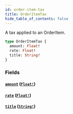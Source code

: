 ```yaml
---
id: order-item-tax
title: OrderItemTax
hide_table_of_contents: false
---
```



A tax applied to an OrderItem.

```graphql
type OrderItemTax {
  amount: Float!
  rate: Float!
  title: String!
}
```


### Fields

#### [`amount`](#) ([`Float!`](/demand/api/graphql-admin/reference/scalars/float))




#### [`rate`](#) ([`Float!`](/demand/api/graphql-admin/reference/scalars/float))




#### [`title`](#) ([`String!`](/demand/api/graphql-admin/reference/scalars/string))







